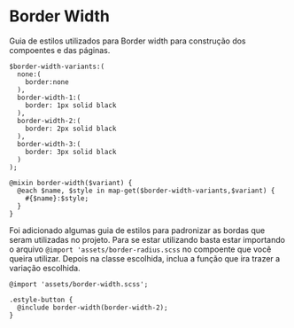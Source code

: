 
<Meta title="Border Width"/>

# Border Width
Guia de estilos utilizados para Border width para construção dos compoentes e das páginas.

```
$border-width-variants:(
  none:(
    border:none
  ),
  border-width-1:(
    border: 1px solid black
  ),
  border-width-2:(
    border: 2px solid black
  ),
  border-width-3:(
    border: 3px solid black
  )
);

@mixin border-width($variant) {
  @each $name, $style in map-get($border-width-variants,$variant) {
    #{$name}:$style;
  }
}
```
Foi adicionado algumas guia de estilos para padronizar as bordas que seram utilizadas no projeto.
Para se estar utilizando basta estar importando o arquivo ``@import 'assets/border-radius.scss`` no compoente que você
queira utilizar. Depois na classe escolhida, inclua a função que ira trazer a variação escolhida.

```
@import 'assets/border-width.scss';

.estyle-button {
  @include border-width(border-width-2);
}
```


